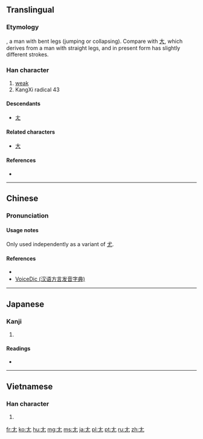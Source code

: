 {{also|尤}}
==Translingual==
{{stroke order|type=animate}}

===Etymology===
{{Han etyl}}
{{liushu|i}}, a man with bent legs (jumping or collapsing). Compare with [[大]], which derives from a man with straight legs, and in present form has slightly different strokes.

===Han character===
{{Han char|rn=43|rad=尢|as=00|sn=3|four=40010|canj=KU,XKU}}

# [[weak]]
# KangXi radical 43

====Descendants====
* [[ㄤ]]

====Related characters====
* [[大]]

====References====
* {{Han ref|kx=0298.020|dkj=07539|dj=0593.010|hdz=10551.100|uh=5C22|ud=23586|bh=A471|bd=42097}}

----

==Chinese==
{{zh-forms}}

===Pronunciation===
{{zh-pron
|m=wāng,yóu
|c=wong1
|h=pfs=vong
|mn=ong
|w=
|mc=y
|oc=
|ma=|ma2=
|cat=a
}}

====Usage notes====
Only used independently as a variant of [[尤]].

====References====
* {{reference-book|last=McNaughton|first=William|year=2005
|title=Reading & Writing Chinese: Simplified Character Edition|publisher=Tuttle|isbn=978-0804835091
|pages=14|edition=2nd Edition
}}
* [http://cn.voicedic.com/ VoiceDic (汉语方言发音字典)]

----

==Japanese==

===Kanji===
{{ja-kanji|grade=9|rs=尢00}}

# {{defn|lang=ja|sort=尢00}}

====Readings====
* {{ja-readings|on=[[おう]] (ō)|kun=[[あしなえ]] (ashinae), [[せむし]] (semushi)}}

----

==Vietnamese==

===Han character===
{{vi-hantu|[[uông]], [[vưu]]|rs=尢00}}

# {{defn|lang=vi|sort=尢00}}

[[Category:CJKV radicals| ]]

[[fr:尢]]
[[ko:尢]]
[[hu:尢]]
[[mg:尢]]
[[ms:尢]]
[[ja:尢]]
[[pl:尢]]
[[pt:尢]]
[[ru:尢]]
[[zh:尢]]